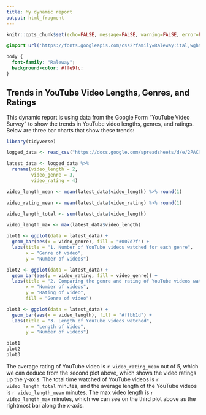 ---
title: My dynamic report
output: html_fragment
---

```{r setup, include=FALSE}
knitr::opts_chunk$set(echo=FALSE, message=FALSE, warning=FALSE, error=FALSE)

```

```{css}
@import url('https://fonts.googleapis.com/css2?family=Raleway:ital,wght@0,100..900;1,100..900&display=swap');

body {
  font-family: "Raleway";
  background-color: #ffe9fc;
}
```

## Trends in YouTube Video Lengths, Genres, and Ratings

This dynamic report is using data from the Google Form "YouTube Video Survey" to show the trends in YouTube video lengths, genres, and ratings. Below are three bar charts that show these trends:


```{r}
library(tidyverse)

logged_data <- read_csv("https://docs.google.com/spreadsheets/d/e/2PACX-1vR5sXdkO2D2_-yiml0TjvjOPx4HA5_mtKAWcdcFm3RqAXV7VUJjUiITM71bLlEs3c4zVCQCIlW1EoON/pub?gid=675003049&single=true&output=csv")

latest_data <- logged_data %>%
  rename(video_length = 2,
         video_genre = 3,
         video_rating = 4)

video_length_mean <- mean(latest_data$video_length) %>% round(1)

video_rating_mean <- mean(latest_data$video_rating) %>% round(1)

video_length_total <- sum(latest_data$video_length)

video_length_max <- max(latest_data$video_length)

plot1 <- ggplot(data = latest_data) +
  geom_bar(aes(x = video_genre), fill = "#007d7f") +
  labs(title = "1. Number of YouTube videos watched for each genre",
       x = "Genre of video",
       y = "Number of videos")

plot2 <- ggplot(data = latest_data) +
  geom_bar(aes(y = video_rating, fill = video_genre)) +
  labs(title = "2. Comparing the genre and rating of YouTube videos watched",
       x = "Number of videos",
       y = "Rating of video",
       fill = "Genre of video")

plot3 <- ggplot(data = latest_data) +
  geom_bar(aes(x = video_length), fill = "#ffbb1d") +
  labs(title = "3. Length of YouTube videos watched",
       x = "Length of Video",
       y = "Number of videos")

plot1
plot2
plot3
```


The average rating of YouTube video is `r video_rating_mean` out of 5, which we can deduce from the second plot above, which shows the video ratings up the y-axis. The total time watched of YouTube videos is `r video_length_total` minutes, and the average length of the YouTube videos is `r video_length_mean` minutes. The max video length is `r video_length_max` minutes, which we can see on the third plot above as the rightmost bar along the x-axis.

